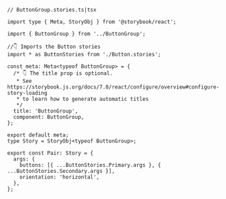 ```tsx
// ButtonGroup.stories.ts|tsx

import type { Meta, StoryObj } from '@storybook/react';

import { ButtonGroup } from '../ButtonGroup';

//👇 Imports the Button stories
import * as ButtonStories from './Button.stories';

const meta: Meta<typeof ButtonGroup> = {
  /* 👇 The title prop is optional.
   * See https://storybook.js.org/docs/7.0/react/configure/overview#configure-story-loading
   * to learn how to generate automatic titles
   */
  title: 'ButtonGroup',
  component: ButtonGroup,
};

export default meta;
type Story = StoryObj<typeof ButtonGroup>;

export const Pair: Story = {
  args: {
    buttons: [{ ...ButtonStories.Primary.args }, { ...ButtonStories.Secondary.args }],
    orientation: 'horizontal',
  },
};
```
